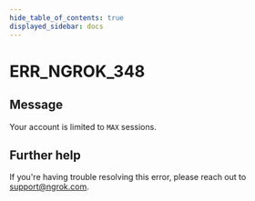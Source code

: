 ```yaml
---
hide_table_of_contents: true
displayed_sidebar: docs
---
```



# ERR_NGROK_348

## Message

Your account is limited to `MAX` sessions.

<ErrorDetails error="err_ngrok_348" />

## Further help

If you're having trouble resolving this error, please reach out to [support@ngrok.com](mailto:support@ngrok.com?subject=Help%20with%20ERR_NGROK_348).
